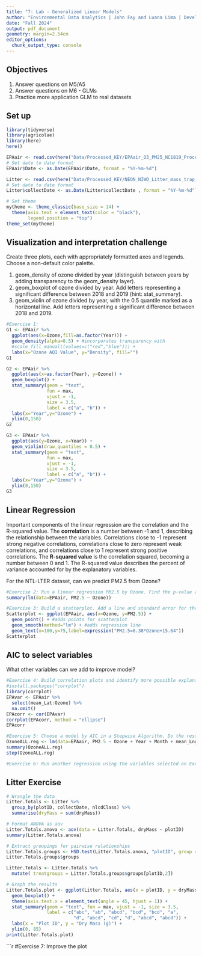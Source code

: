 ```yaml
---
title: "7: Lab - Generalized Linear Models"
author: "Environmental Data Analytics | John Fay and Luana Lima | Developed by Kateri Salk"
date: "Fall 2024"
output: pdf_document
geometry: margin=2.54cm
editor_options: 
  chunk_output_type: console
---
```


## Objectives
1. Answer questions on M5/A5
2. Answer questions on M6 - GLMs
3. Practice more application GLM to real datasets


## Set up
```r
library(tidyverse)
library(agricolae)   
library(here)
here()

EPAair <- read.csv(here("Data/Processed_KEY/EPAair_O3_PM25_NC1819_Processed.csv"), stringsAsFactors = TRUE)
# Set date to date format
EPAair$Date <- as.Date(EPAair$Date, format = "%Y-%m-%d")

Litter <- read.csv(here("Data/Processed_KEY/NEON_NIWO_Litter_mass_trap_Processed.csv"), stringsAsFactors = TRUE)
# Set date to date format
Litter$collectDate <- as.Date(Litter$collectDate , format = "%Y-%m-%d")

# Set theme
mytheme <- theme_classic(base_size = 14) +
  theme(axis.text = element_text(color = "black"), 
        legend.position = "top")
theme_set(mytheme)
```



## Visualization and interpretation challenge

Create three plots, each with appropriately formatted axes and legends. Choose a non-default color palette.

1. geom_density of ozone divided by year (distinguish between years by adding transparency to the geom_density layer).
2. geom_boxplot of ozone divided by year. Add letters representing a significant difference between 2018 and 2019 (hint: stat_summary). 
3. geom_violin of ozone divided by year, with the 0.5 quantile marked as a horizontal line. Add letters representing a significant difference between 2018 and 2019. 

```r
#Exercise 1:
G1 <- EPAair %>%
  ggplot(aes(x=Ozone,fill=as.factor(Year))) +
  geom_density(alpha=0.5) + #incorporates transparency with
  #scale_fill_manual((values=c("red","blue"))) +
  labs(x="Ozone AQI Value", y="Density", fill="")
G1                    

G2 <- EPAair %>%
  ggplot(aes(x=as.factor(Year), y=Ozone)) +
  geom_boxplot() +
  stat_summary(geom = "text", 
               fun = max, 
               vjust = -1, 
               size = 3.5,
               label = c("a", "b")) +
  labs(x="Year",y="Ozone") +
  ylim(0,150)
G2

G3 <- EPAair %>%
  ggplot(aes(y=Ozone, x=Year)) +
  geom_violin(draw_quantiles = 0.5) +
  stat_summary(geom = "text", 
               fun = max, 
               vjust = -1, 
               size = 3.5,
               label = c("a", "b")) +
  labs(x="Year",y="Ozone") +
  ylim(0,150)
G3
```

## Linear Regression

Important components of the linear regression are the correlation and the R-squared value. The **correlation** is a number between -1 and 1, describing the relationship between the variables. Correlations close to -1 represent strong negative correlations, correlations close to zero represent weak correlations, and correlations close to 1 represent strong positive correlations. The **R-squared value** is the correlation squared, becoming a number between 0 and 1. The R-squared value describes the percent of variance accounted for by the explanatory variables. 

For the NTL-LTER dataset, can we predict PM2.5 from Ozone?

```r

#Exercise 2: Run a linear regression PM2.5 by Ozone. Find the p-value and R-squared value. 
summary(lm(data=EPAair, PM2.5 ~ Ozone))

#Exercise 3: Build a scatterplot. Add a line and standard error for the linear regression. Add the regression equation to the plot
Scatterplot <- ggplot(EPAair, aes(x=Ozone, y=PM2.5)) +
  geom_point() + #adds points for scatterplot
  geom_smooth(method="lm") + #adds regression line
  geom_text(x=100,y=75,label=expression("PM2.5=0.38*Ozone+15.64"))
Scatterplot
```


## AIC to select variables

What other variables can we add to improve model?

```r

#Exercise 4: Build correlation plots and identify more possible explanatory variables to add to the regression.
#install.packages("corrplot")
library(corrplot)
EPAvar <- EPAair %>%
  select(mean_Lat:Ozone) %>%
  na.omit()
EPAcorr <- cor(EPAvar)
corrplot(EPAcorr, method = "ellipse")
EPAcorr

#Exercise 5: Choose a model by AIC in a Stepwise Algorithm. Do the results from AIC match the variables you selected on Exercise 4?
OzoneALL.reg <- lm(data=EPAair, PM2.5 ~ Ozone + Year + Month + mean_Lng + mean_Lat)
summary(OzoneALL.reg)
step(OzoneALL.reg)

#Exercise 6: Run another regression using the variables selected on Exercise 6. Compare r-squared value with the one from Exercise 2. 

```



## Litter Exercise

```r
# Wrangle the data
Litter.Totals <- Litter %>%
  group_by(plotID, collectDate, nlcdClass) %>%
  summarise(dryMass = sum(dryMass))

# Format ANOVA as aov
Litter.Totals.anova <- aov(data = Litter.Totals, dryMass ~ plotID)
summary(Litter.Totals.anova)

# Extract groupings for pairwise relationships
Litter.Totals.groups <- HSD.test(Litter.Totals.anova, "plotID", group = TRUE)
Litter.Totals.groups$groups

Litter.Totals <- Litter.Totals %>%
  mutate( treatgroups = Litter.Totals.groups$groups[plotID,2])

# Graph the results
Litter.Totals.plot <- ggplot(Litter.Totals, aes(x = plotID, y = dryMass)) +
  geom_boxplot() +
  theme(axis.text.x = element_text(angle = 45, hjust = 1)) +
  stat_summary(geom = "text", fun = max, vjust = -1, size = 3.5,
               label = c("abc", "ab", "abcd", "bcd", "bcd", "a", 
                         "d", "abcd", "cd", "d", "abcd", "abcd")) +
  labs(x = "Plot ID", y = "Dry Mass (g)") +
  ylim(0, 85)
print(Litter.Totals.plot)

```

```r
#Exercise 7: Improve the plot

